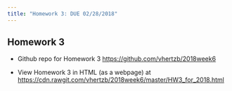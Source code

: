 ```yaml
---
title: "Homework 3: DUE 02/28/2018"
---
```


## Homework 3

* Github repo for Homework 3 [https://github.com/vhertzb/2018week6](https://github.com/vhertzb/2018week6)

* View Homework 3 in HTML (as a webpage) at [https://cdn.rawgit.com/vhertzb/2018week6/master/HW3_for_2018.html](https://cdn.rawgit.com/vhertzb/2018week6/master/HW3_for_2018.html)

